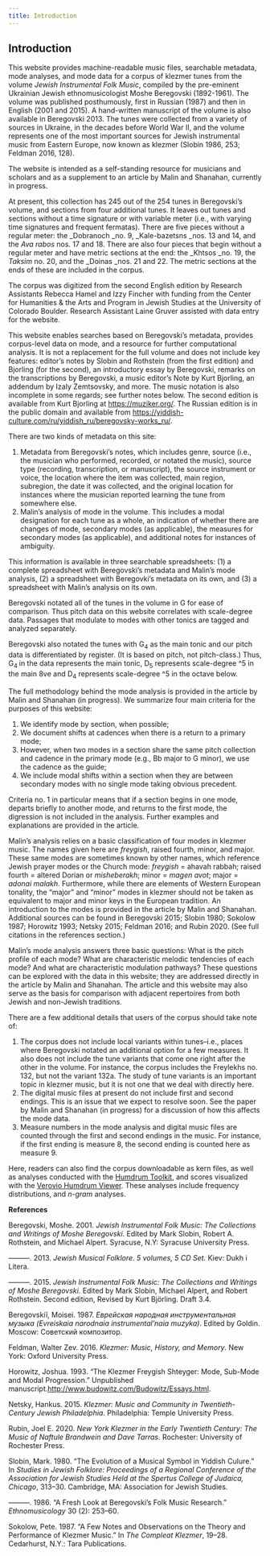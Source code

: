 ```yaml
---
title: Introduction
---
```


## Introduction 
 

This website provides machine-readable music files, searchable metadata, mode analyses, and mode data for a corpus of klezmer tunes from the volume _Jewish Instrumental Folk Music_, compiled by the pre-eminent Ukrainian Jewish ethnomusicologist Moshe Beregovski (1892-1961). The volume was published posthumously, first in Russian (1987) and then in English (2001 and 2015). A hand-written manuscript of the volume is also available in Beregovski 2013. The tunes were collected from a variety of sources in Ukraine, in the decades before World War II, and the volume represents one of the most important sources for Jewish instrumental music from Eastern Europe, now known as klezmer (Slobin 1986, 253; Feldman 2016, 128).

The website is intended as a self-standing resource for musicians and scholars and as a supplement to an article by Malin and Shanahan, currently in progress. 

 

At present, this collection has 245 out of the 254 tunes in Beregovski’s volume, and sections from four additional tunes. It leaves out tunes and sections without a time signature or with variable meter (i.e., with varying time signatures and frequent fermatas). There are five pieces without a regular meter: the _Dobranoch _no. 9, _Kale-bazetsns _nos. 13 and 14, and the _Ava rabos_ nos. 17 and 18. There are also four pieces that begin without a regular meter and have metric sections at the end: the _Khtsos _no. 19, the _Taksim_ no. 20, and the _Doinas _nos. 21 and 22. The metric sections at the ends of these are included in the corpus.

The corpus was digitized from the second English edition by Research Assistants Rebecca Hamel and Izzy Fincher with funding from the Center for Humanities & the Arts and Program in Jewish Studies at the University of Colorado Boulder. Research Assistant Laine Gruver assisted with data entry for the website. 

This website enables searches based on Beregovski’s metadata, provides corpus-level data on mode, and a resource for further computational analysis. It is not a replacement for the full volume and does not include key features: editor’s notes by Slobin and Rothstein (from the first edition) and Bjorling (for the second), an introductory essay by Beregovski, remarks on the transcriptions by Beregovski, a music editor’s Note by Kurt Bjorling, an addendum by Izaly Zemtsovsky, and more. The music notation is also incomplete in some regards; see further notes below. The second edition is available from Kurt Bjorling at [https://muziker.org/](https://muziker.org/). The Russian edition is in the public domain and available from [https://yiddish-culture.com/ru/yiddish_ru/beregovsky-works_ru/](https://yiddish-culture.com/ru/yiddish_ru/beregovsky-works_ru/). 

There are two kinds of metadata on this site:



1. Metadata from Beregovski’s notes, which includes genre, source (i.e., the musician who performed, recorded, or notated the music), source type (recording, transcription, or manuscript), the source instrument or voice, the location where the item was collected, main region, subregion, the date it was collected, and the original location for instances where the musician reported learning the tune from somewhere else. 
2. Malin’s analysis of mode in the volume. This includes a modal designation for each tune as a whole, an indication of whether there are changes of mode, secondary modes (as applicable), the measures for secondary modes (as applicable), and additional notes for instances of ambiguity. 

This information is available in three searchable spreadsheets: (1) a complete spreadsheet with Beregovski’s metadata and Malin’s mode analysis, (2) a spreadsheet with Beregovki’s metadata on its own, and (3) a spreadsheet with Malin’s analysis on its own.

Beregovski notated all of the tunes in the volume in G for ease of comparison. Thus pitch data on this website correlates with scale-degree data. Passages that modulate to modes with other tonics are tagged and analyzed separately. 

Beregovski also notated the tunes with G<sub>4</sub> as the main tonic and our pitch data is differentiated by register. (It is based on pitch, not pitch-class.) Thus, G<sub>4 </sub>in the data represents the main tonic, D<sub>5</sub> represents scale-degree ^5 in the main 8ve and D<sub>4</sub> represents scale-degree ^5 in the octave below. 

The full methodology behind the mode analysis is provided in the article by Malin and Shanahan (in progress). We summarize four main criteria for the purposes of this website:

1. We identify mode by section, when possible; 
2. We document shifts at cadences when there is a return to a primary mode;
3. However, when two modes in a section share the same pitch collection and cadence in the primary mode (e.g., Bb major to G minor), we use the cadence as the guide;
4. We include modal shifts within a section when they are between secondary modes with no single mode taking obvious precedent.

Criteria no. 1 in particular means that if a section begins in one mode, departs briefly to another mode, and returns to the first mode, the digression is not included in the analysis. Further examples and explanations are provided in the article.

Malin’s analysis relies on a basic classification of four modes in klezmer music. The names given here are _freygish_, raised fourth, minor, and major. These same modes are sometimes known by other names, which reference Jewish prayer modes or the Church mode: _freygish_ = ahavah rabbah; raised fourth = altered Dorian or _misheberakh_; minor = _magen avot_; major = _adonai malakh_. Furthermore, while there are elements of Western European tonality, the “major” and “minor” modes in klezmer should not be taken as equivalent to major and minor keys in the European tradition. An introduction to the modes is provided in the article by Malin and Shanahan. Additional sources can be found in Beregovski 2015; Slobin 1980; Sokolow 1987; Horowitz 1993; Netsky 2015; Feldman 2016; and Rubin 2020. (See full citations in the references section.) 

Malin’s mode analysis answers three basic questions: What is the pitch profile of each mode? What are characteristic melodic tendencies of each mode? And what are characteristic modulation pathways? These questions can be explored with the data in this website; they are addressed directly in the article by Malin and Shanahan. The article and this website may also serve as the basis for comparison with adjacent repertoires from both Jewish and non-Jewish traditions. 

There are a few additional details that users of the corpus should take note of:

1. The corpus does not include local variants within tunes–i.e., places where Beregovski notated an additional option for a few measures. It also does not include the tune variants that come one right after the other in the volume. For instance, the corpus includes the Freylekhs no. 132, but not the variant 132a. The study of tune variants is an important topic in klezmer music, but it is not one that we deal with directly here. 
2. The digital music files at present do not include first and second endings. This is an issue that we expect to resolve soon. See the paper by Malin and Shanahan (in progress) for a discussion of how this affects the mode data.
3. Measure numbers in the mode analysis and digital music files are counted through the first and second endings in the music. For instance, if the first ending is measure 8, the second ending is counted here as measure 9. 


Here, readers can also find the corpus downloadable as kern files, as well as analyses conducted with the [Humdrum Toolkit](https://www.humdrum.org/guide/), and scores visualized with the [Verovio Humdrum Viewer](https://verovio.humdrum.org/). These analyses include frequency distributions, and *n-gram* analyses.

**References**

Beregovski, Moshe. 2001. _Jewish Instrumental Folk Music: The Collections and Writings of Moshe Beregovski_. Edited by Mark Slobin, Robert A. Rothstein, and Michael Alpert. Syracuse, N.Y: Syracuse University Press.

———. 2013. _Jewish Musical Folklore. 5 volumes, 5 CD Set._ Kiev: Dukh i Litera.

———. 2015. _Jewish Instrumental Folk Music: The Collections and Writings of Moshe Beregovski_. Edited by Mark Slobin, Michael Alpert, and Robert Rothstein. Second edition, Revised by Kurt Björling. Draft 3.4.

Beregovskiĭ, Moisei. 1987. _Еврейская народная инструментальная музыка (Evreiskaia narodnaia instrumental’naia muzyka)_. Edited by Goldin. Moscow: Советский композитор.

Feldman, Walter Zev. 2016. _Klezmer: Music, History, and Memory_. New York: Oxford University Press.

Horowitz, Joshua. 1993. “The Klezmer Freygish Shteyger: Mode, Sub-Mode and Modal Progression.” Unpublished manuscript.[ http://www.budowitz.com/Budowitz/Essays.html](http://www.budowitz.com/Budowitz/Essays.html).

Netsky, Hankus. 2015. _Klezmer: Music and Community in Twentieth-Century Jewish Philadelphia_. Philadelphia: Temple University Press.

Rubin, Joel E. 2020. _New York Klezmer in the Early Twentieth Century: The Music of Naftule Brandwein and Dave Tarras_. Rochester: University of Rochester Press.[ ](https://ebookcentral.proquest.com/lib/ucb/detail.action?docID=6272858)

Slobin, Mark. 1980. “The Evolution of a Musical Symbol in Yiddish Culure.” In _Studies in Jewish Folklore: Proceedings of a Regional Conference of the Association for Jewish Studies Held at the Spertus College of Judaica, Chicago_, 313–30. Cambridge, MA: Association for Jewish Studies. 

———. 1986. “A Fresh Look at Beregovski’s Folk Music Research.” _Ethnomusicology_ 30 (2): 253–60.

Sokolow, Pete. 1987. “A Few Notes and Observations on the Theory and Performance of Klezmer Music.” In _The Compleat Klezmer_, 19–28. Cedarhurst, N.Y.: Tara Publications.